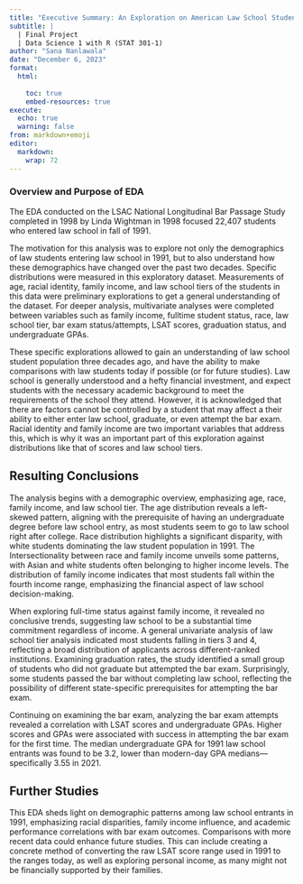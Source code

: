 ```yaml
---
title: "Executive Summary: An Exploration on American Law School Students in 1991"
subtitle: |
  | Final Project 
  | Data Science 1 with R (STAT 301-1)
author: "Sana Nanlawala"
date: "December 6, 2023"
format:
  html:
    
    toc: true
    embed-resources: true
execute:
  echo: true
  warning: false
from: markdown+emoji 
editor: 
  markdown: 
    wrap: 72
---
```


### Overview and Purpose of EDA
The EDA conducted on the LSAC National Longitudinal Bar Passage Study completed in 1998 by Linda Wightman in 1998 focused 22,407 students who entered law school in fall of 1991.  

The motivation for this analysis was to explore not only the
demographics of law students entering law school in 1991, but to also understand how these demographics have changed over the past two decades. Specific distributions were measured in this exploratory dataset. Measurements of age, racial identity, family income, and law school tiers of the students in this data were preliminary explorations to get a general understanding of the dataset. For deeper analysis, multivariate analyses were completed between variables such as family income, fulltime student status, race, law school tier, bar exam status/attempts, LSAT scores, graduation status, and undergraduate GPAs. 

These specific explorations allowed to gain an understanding of law school student population three decades ago, and have the ability to make comparisons with law students today if possible (or for future studies). Law school is generally understood and a hefty financial investment, and expect students with the necessary academic background to meet the requirements of the school they attend. However, it is acknowledged that there are factors cannot be controlled by a student that may affect a their ability to either enter law school, graduate, or even attempt the bar exam. Racial identity and family income are two important variables that address this, which is why it was an important part of this exploration against distributions like that of scores and law school tiers. 

## Resulting Conclusions

The analysis begins with a demographic overview, emphasizing age, race, family income, and law school tier. The age distribution reveals a left-skewed pattern, aligning with the prerequisite of having an undergraduate degree before law school entry, as most students seem to go to law school right after college. Race distribution highlights a significant disparity, with white students dominating the law student population in 1991. The Intersectionality between race and family income unveils some patterns, with Asian and white students often belonging to higher income levels. The distribution of family income indicates that most students fall within the fourth income range, emphasizing the financial aspect of law school decision-making. 

When exploring full-time status against family income, it revealed no conclusive trends, suggesting law school to be a substantial time commitment regardless of income. A general univariate analysis of law school tier analysis indicated most students falling in tiers 3 and 4, reflecting a broad distribution of applicants across different-ranked institutions. Examining graduation rates, the study identified a small group of students who did not graduate but attempted the bar exam. Surprisingly, some students passed the bar without completing law school, reflecting the possibility of different state-specific prerequisites for attempting the bar exam. 

Continuing on examining the bar exam, analyzing the bar exam attempts revealed a correlation with LSAT scores and undergraduate GPAs. Higher scores and GPAs were associated with success in attempting the bar exam for the first time. The median undergraduate GPA for 1991 law school entrants was found to be 3.2, lower than modern-day GPA medians—specifically 3.55 in 2021. 

## Further Studies
This EDA sheds light on demographic patterns among law school entrants in 1991, emphasizing racial disparities, family income influence, and academic performance correlations with bar exam outcomes. Comparisons with more recent data could enhance future studies. This can include creating a concrete method of converting the raw LSAT score range used in 1991 to the ranges today, as well as exploring personal income, as
many might not be financially supported by their families. 
